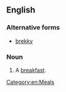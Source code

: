 ==English==

===Alternative forms===
* [[brekky]]

===Noun===
{{en-noun}}

# {{informal}} A [[breakfast]].

[[Category:en:Meals]]